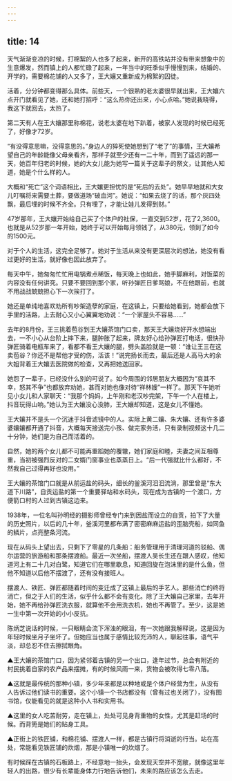 ```yaml
---
---
---
```

title: 14
---





天气渐渐变凉的时候，打棉絮的人也多了起来，新开的高铁站并没有带来想象中的生意爆发，然而镇上的人都忙碌了起来，一年当中的旺季似乎慢慢到来，结婚的、开学的，需要棉花铺的人又多了，王大孃又重新成为棉絮的囚徒。

活着，分分钟都变得那么具体。前些天，一个很熟的老太婆很早就出来，王大孃六点开门就看见了她，还和她打招呼：“这么热你还出来，小心点哈。”她说我晓得，我这下就回去，太热了。

第二天有人在王大孃那里称棉花，说老太婆在地下趴着，被家人发现的时候已经死了，好像才72岁。

“有没得意思嘛，没得意思的。”身边人的猝死使她想到了“老了”的事情，王大孃希望自己的年龄能像父母亲看齐，那样子就至少还有一二十年，而到了遥远的那一天，她百年归老的时候，她的大女儿能为她写一篇关于这辈子的祭文，让其他人知道，她是个什么样的人。

大概和“死亡”这个词语相比，王大孃更担忧的是“死后的去处”。她早早地就和大女儿叮嘱将来需要土葬，要做道场“破血河”。她说：“如果去烧了的话，那个灰四处飘，最后埋的时候不齐全。只有埋了，才能让娃儿发得到财。”

47岁那年，王大孃开始给自己买了个体户的社保，一直交到52岁，花了2,3600。也就是从52岁那一年开始，她终于可以开始每月领钱了，从380元，领到了如今的1500元。

对于个人的生活，这完全足够了。她对于生活从来没有更深层次的想法，她没有看过更好的生活，就好像也因此放弃了。

每天中午，她匆匆忙忙用电锅煮点稀饭，每天晚上也如此，她手脚麻利，对饭菜的内容没有任何讲究。只要不要回到那个家，听孙弹匠日爹骂娘，不在他跟前，也就不用战战兢兢担心下一次挨打了。

她还是单纯地喜欢劝所有吵架造孽的家庭，在这镇上，只要给她看到，她都会放下手里的活路，上去耐心又小心翼翼地劝说：“一个家屋头不容易……”

去年的8月份，王三挑着苞谷到王大孃茶馆门口卖，那天王大孃烧好开水想端出去，一不小心从台阶上摔下来，腿肿胀了起来，牌友好心给孙弹匠打电话，很快孙弹匠骑着电瓶车来了，看都不看王大孃的腿，劈头盖脸就是一顿：“谁让王三在这卖苞谷？你还不是帮他才受的伤，活该！”说完扬长而去，最后还是人高马大的余大姐背着王大孃去医院做的检查，又再把她送回家。

她怨了一辈子，已经没什么别的可说了。如今周围的邻居朋友大概因为“哀其不幸，怒其不争”也都放弃劝她，甚而对她也像对待“祥林嫂”一样了。那天下午她听见小女儿和人家聊天：“我那个妈妈，上午刚和老汉吵完架，下午一个人在楼上，抖音玩得山响。”她认为王大孃没心没肺，王大孃却知道，这是女儿不懂她。

王大孃并不是头一个沉迷于抖音滤镜中的人。实际上黄二孃、朱大孃、还有许多婆婆孃孃都开通了抖音，大概每天接送完小孩、做完家务活，只有录制视频这十几二十分钟，她们是为自己而活着的。

自然，她的两个女儿都不可能再重蹈她的覆辙，她们家庭和睦，夫妻之间互相尊重，当初被强烈反对的二女婿门窗事业也蒸蒸日上。“后一代强就比什么都好，不然我自己过得再好也没用。”

王大孃的茶馆门口就是从前运盐的码头，细长的釜溪河汩汩流淌，那里曾是“东大道下川路”，自贡运盐的第一个重要驿站和水码头，现在成为古镇的一个渡口，方便箭口村的人过到古镇这边来。

1938年，一位名叫孙明经的摄影师曾经专门来到因盐而设立的自贡，拍下了大量的历史照片，以后的几十年，釜溪河里都布满了密密麻麻运盐的歪脑壳船，如同鱼的鳞片，点亮整条河流。

现在从码头上望出去，只剩下了零星的几条船：船务管理用于清理河道的驳船、偶尔运营的旅游船和那条摆渡船。最近一次坐船，摆渡人吴长生还在跟人感叹，他知道河上有二十几对白鹭，知道它们在哪里歇息，知道回旋在泡沫里的是什么鱼，但他不知道以后他不摆渡了，还有没有接班人。

摆渡人、铁匠、弹匠都随着时间的变迁成了这镇上最后的手艺人。那些消亡的终将消亡，但之于人们的生活，似乎什么都不会有变化。除了王大孃自己家里，去年开始，她不再给孙弹匠洗衣服，就算他不会用洗衣机，她也不再管了。至少，这是她一生中第一次开始的小小反抗。





陈炳芝说话的时候，一只眼睛会流下浑浊的眼泪，有一次她跟我解释说，这是因为年轻时候坐月子坐坏了。但她应当也属于感情比较充沛的人，聊起往事，语气平淡，却总忍不住去擦拭眼角。





▲王大孃的茶馆门口，因为紧邻着古镇的另一个出口，逢年过节，总会有附近的村民挑着自家的农产品来摆摊，有的时候风雨一来，货物会被吹得七零八落。





▲这就是最传统的那种小镇，多少年来都是以种地或是个体户经营为生，从没有人告诉过他们读书的重要。这个小镇一个书店都没有（曾有过也关闭了），没有图书馆，仅能看见的就是这种小人书和实用书。





▲这里的女人吃苦耐劳，走在镇上，处处可见身背重物的女性，尤其是赶场的时候。而背篼是她们的贴身工具。





▲正街上的铁匠铺，和棉花铺、摆渡人一样，都是古镇行将消逝的行当。站在高处，常能看见铁匠铺的炊烟，那是小镇唯一的炊烟了。





有时候踩在古镇的石板路上，不经意地一抬头，会发现天空并不宽敞，就像这里年轻人的出路，很少有长辈能身体力行地告诉他们，未来的路应该怎么去走。